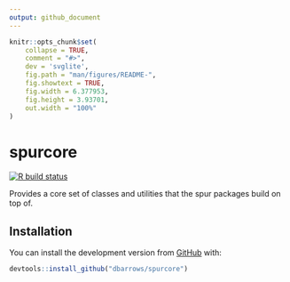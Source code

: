 ```yaml
---
output: github_document
---
```


<!-- README.md is generated from README.Rmd. Please edit that file -->

```r
knitr::opts_chunk$set(
    collapse = TRUE,
    comment = "#>",
    dev = 'svglite',
    fig.path = "man/figures/README-",
    fig.showtext = TRUE,
    fig.width = 6.377953,
    fig.height = 3.93701,
    out.width = "100%"
)
```

# spurcore

<!-- badges: start -->
[![R build status](https://github.com/dbarrows/spurcore/workflows/R-CMD-check/badge.svg)](https://github.com/dbarrows/spurcore/actions)
<!-- badges: end -->

Provides a core set of classes and utilities that the spur packages build on top of.

## Installation

You can install the development version from [GitHub](https://github.com/) with:

```r
devtools::install_github("dbarrows/spurcore")
```
